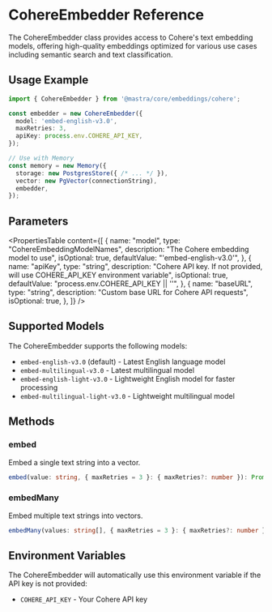 # CohereEmbedder Reference

The CohereEmbedder class provides access to Cohere's text embedding models, offering high-quality embeddings optimized for various use cases including semantic search and text classification.

## Usage Example

```typescript
import { CohereEmbedder } from '@mastra/core/embeddings/cohere';

const embedder = new CohereEmbedder({
  model: 'embed-english-v3.0',
  maxRetries: 3,
  apiKey: process.env.COHERE_API_KEY,
});

// Use with Memory
const memory = new Memory({
  storage: new PostgresStore({ /* ... */ }),
  vector: new PgVector(connectionString),
  embedder,
});
```

## Parameters

<PropertiesTable
  content={[
    {
      name: "model",
      type: "CohereEmbeddingModelNames",
      description: "The Cohere embedding model to use",
      isOptional: true,
      defaultValue: "'embed-english-v3.0'",
    },
    {
      name: "apiKey",
      type: "string",
      description: "Cohere API key. If not provided, will use COHERE_API_KEY environment variable",
      isOptional: true,
      defaultValue: "process.env.COHERE_API_KEY || ''",
    },
    {
      name: "baseURL",
      type: "string",
      description: "Custom base URL for Cohere API requests",
      isOptional: true,
    },
  ]}
/>

## Supported Models

The CohereEmbedder supports the following models:

- `embed-english-v3.0` (default) - Latest English language model
- `embed-multilingual-v3.0` - Latest multilingual model
- `embed-english-light-v3.0` - Lightweight English model for faster processing
- `embed-multilingual-light-v3.0` - Lightweight multilingual model

## Methods

### embed

Embed a single text string into a vector.

```typescript
embed(value: string, { maxRetries = 3 }: { maxRetries?: number }): Promise<EmbedResult<string>>
```

### embedMany

Embed multiple text strings into vectors.

```typescript
embedMany(values: string[], { maxRetries = 3 }: { maxRetries?: number }): Promise<EmbedManyResult<string>>
```

## Environment Variables

The CohereEmbedder will automatically use this environment variable if the API key is not provided:

- `COHERE_API_KEY` - Your Cohere API key
